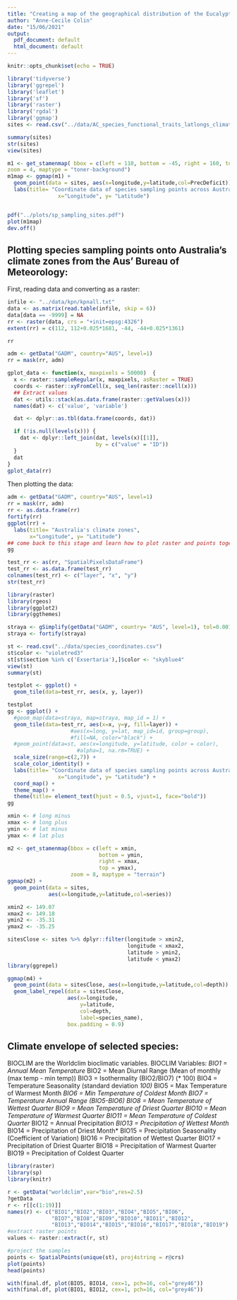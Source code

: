 ```yaml
---
title: "Creating a map of the geographical distribution of the Eucalyptus phyloGWAS dataset (Adna and Exs)"
author: "Anne-Cecile Colin"
date: "15/06/2021"
output:
  pdf_document: default
  html_document: default
---
```


```r
knitr::opts_chunk$set(echo = TRUE)

library('tidyverse')
library('ggrepel')
library('leaflet')
library('sf')
library('raster')
library('rgdal')
library('ggmap')
sites <- read.csv("../data/AC_species_functional_traits_latlongs_climate.csv")
```

```r
summary(sites)
str(sites)
view(sites)
```

```r
m1 <- get_stamenmap( bbox = c(left = 110, bottom = -45, right = 160, top = -10),
zoom = 4, maptype = "toner-background")
m1map <- ggmap(m1) +
  geom_point(data = sites, aes(x=longitude,y=latitude,col=PrecDeficit)) +
  labs(title= "Coordinate data of species sampling points across Australia", 
                x="Longitude", y= "Latitude")


pdf("../plots/sp_sampling_sites.pdf")
plot(m1map)
dev.off()
```

## Plotting species sampling points onto Australia's climate zones from the Aus' Bureau of Meteorology:

First, reading data and converting as a raster:
``` r
infile <- "../data/kpn/kpnall.txt"
data <- as.matrix(read.table(infile, skip = 6)) 
data[data == -9999] = NA
rr <- raster(data, crs = "+init=epsg:4326")
extent(rr) = c(112, 112+0.025*1681, -44, -44+0.025*1361)

rr
```

``` r
adm <- getData("GADM", country="AUS", level=1)
rr = mask(rr, adm)

gplot_data <- function(x, maxpixels = 50000)  {
  x <- raster::sampleRegular(x, maxpixels, asRaster = TRUE)
  coords <- raster::xyFromCell(x, seq_len(raster::ncell(x)))
  ## Extract values
  dat <- utils::stack(as.data.frame(raster::getValues(x))) 
  names(dat) <- c('value', 'variable')

  dat <- dplyr::as.tbl(data.frame(coords, dat))

  if (!is.null(levels(x))) {
    dat <- dplyr::left_join(dat, levels(x)[[1]], 
                            by = c("value" = "ID"))
  }
  dat
}
gplot_data(rr)
```
Then plotting the data:
``` r
adm <- getData("GADM", country="AUS", level=1)
rr = mask(rr, adm)
rr <- as.data.frame(rr)
fortify(rr)
ggplot(rr) +
  labs(title= "Australia's climate zones",
       x="Longitude", y= "Latitude")
## come back to this stage and learn how to plot raster and points together with ggplot2 (look at thread in last tab)
gg

test_rr <- as(rr, "SpatialPixelsDataFrame")
test_rr <- as.data.frame(test_rr)
colnames(test_rr) <- c("layer", "x", "y")
str(test_rr)
```

``` r
library(raster)
library(rgeos)
library(ggplot2)
library(ggthemes)

straya <- gSimplify(getData("GADM", country= "AUS", level=1), tol=0.001, TRUE)
straya <- fortify(straya)

st <- read.csv("../data/species_coordinates.csv")
st$color <- "violetred3"
st[st$section %in% c('Exsertaria'),]$color <- "skyblue4" 
view(st)
summary(st)

testplot <- ggplot() +
  geom_tile(data=test_rr, aes(x, y, layer))

testplot
gg <- ggplot() +
  #geom_map(data=straya, map=straya, map_id = 1) + 
  geom_tile(data=test_rr, aes(x=x, y=y, fill=layer)) +
                    #aes(x=long, y=lat, map_id=id, group=group),
                    #fill=NA, color="black") +
  #geom_point(data=st, aes(x=longitude, y=latitude, color = color), 
                      #alpha=1, na.rm=TRUE) +
  scale_size(range=c(2,7)) +
  scale_color_identity() +
  labs(title= "Coordinate data of species sampling points across Australia's climate zones", 
                x="Longitude", y= "Latitude") +
  coord_map() +
  theme_map() +
  theme(title= element_text(hjust = 0.5, vjust=1, face="bold"))
gg

```

``` r
xmin <- # long minus
xmax <- # long plus
ymin <- # lat minus
ymax <- # lat plus

m2 <- get_stamenmap(bbox = c(left = xmin,
                             bottom = ymin,
                             right = xmax,
                             top = ymax),
                    zoom = 8, maptype = "terrain")
ggmap(m2) +
  geom_point(data = sites,
             aes(x=longitude,y=latitude,col=series))
```

``` r
xmin2 <- 149.07
xmax2 <- 149.18
ymin2 <- -35.31
ymax2 <- -35.25

sitesClose <- sites %>% dplyr::filter(longitude > xmin2,
                                      longitude < xmax2,
                                      latitude > ymin2,
                                      latitude < ymax2)
library(ggrepel)

ggmap(m4) +
  geom_point(data = sitesClose, aes(x=longitude,y=latitude,col=depth)) +
  geom_label_repel(data = sitesClose,
                   aes(x=longitude,
                       y=latitude,
                       col=depth,
                       label=species_name),
                   box.padding = 0.9)
```

## Climate envelope of selected species:

BIOCLIM are the Worldclim bioclimatic variables.
 BIOCLIM Variables:
*BIO1 = Annual Mean Temperature*
BIO2 = Mean Diurnal Range (Mean of monthly (max temp - min temp))
BIO3 = Isothermality (BIO2/BIO7) (* 100)
BIO4 = Temperature Seasonality (standard deviation *100)
*BIO5 = Max Temperature of Warmest Month*
BIO6 = Min Temperature of Coldest Month
BIO7 = Temperature Annual Range (BIO5-BIO6)
BIO8 = Mean Temperature of Wettest Quarter
BIO9 = Mean Temperature of Driest Quarter
BIO10 = Mean Temperature of Warmest Quarter
BIO11 = Mean Temperature of Coldest Quarter
*BIO12 = Annual Precipitation*
BIO13 = Precipitation of Wettest Month
*BIO14 = Precipitation of Driest Month*
BIO15 = Precipitation Seasonality (Coefficient of Variation)
BIO16 = Precipitation of Wettest Quarter
BIO17 = Precipitation of Driest Quarter
BIO18 = Precipitation of Warmest Quarter
BIO19 = Precipitation of Coldest Quarter

``` r
library(raster)
library(sp)
library(knitr)

r <- getData("worldclim",var="bio",res=2.5)
?getData
r <- r[[c(1:19)]]
names(r) <- c("BIO1","BIO2","BIO3","BIO4","BIO5","BIO6",
              "BIO7","BIO8","BIO9","BIO10","BIO11","BIO12",
              "BIO13","BIO14","BIO15","BIO16","BIO17","BIO18","BIO19")
#extract raster points
values <- raster::extract(r, st)

#project the samples
points <- SpatialPoints(unique(st), proj4string = r@crs)
plot(points)
head(points)

```

```r

with(final.df, plot(BIO5, BIO14, cex=1, pch=16, col="grey46"))
with(final.df, plot(BIO1, BIO12, cex=1, pch=16, col="grey46"))
```
